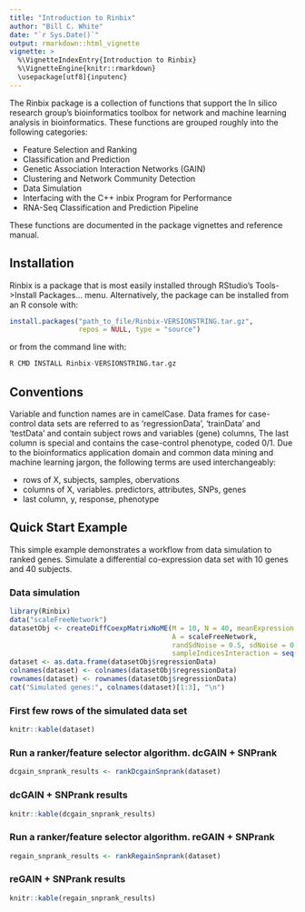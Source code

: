 ```yaml
---
title: "Introduction to Rinbix"
author: "Bill C. White"
date: "`r Sys.Date()`"
output: rmarkdown::html_vignette
vignette: >
  %\VignetteIndexEntry{Introduction to Rinbix}
  %\VignetteEngine{knitr::rmarkdown}
  \usepackage[utf8]{inputenc}
---
```


The Rinbix package is a collection of functions that support the In silico research group's bioinformatics toolbox for network and machine learning analysis in bioinformatics. These functions are grouped roughly into the following categories:

- Feature Selection and Ranking
- Classification and Prediction
- Genetic Association Interaction Networks (GAIN)
- Clustering and Network Community Detection
- Data Simulation
- Interfacing with the C++ inbix Program for Performance
- RNA-Seq Classification and Prediction Pipeline

These functions are documented in the package vignettes and reference manual.

## Installation

Rinbix is a package that is most easily installed through RStudio's Tools->Install Packages... menu. Alternatively, the package can be installed from an R console with:
```r
install.packages("path_to_file/Rinbix-VERSIONSTRING.tar.gz", 
                 repos = NULL, type = "source")
```
or from the command line with:
```r
R CMD INSTALL Rinbix-VERSIONSTRING.tar.gz
```

## Conventions

Variable and function names are in camelCase. Data frames for case-control data sets are referred to as 'regressionData', 'trainData' and 'testData' and contain subject rows and variables (gene) columns, The last column is special and contains the case-control phenotype, coded 0/1. Due to the bioinformatics application domain and common data mining and machine learning jargon, the following terms are used interchangeably:

- rows of X, subjects, samples, obervations
- columns of X, variables. predictors, attributes, SNPs, genes
- last column, y, response, phenotype

## Quick Start Example

This simple example demonstrates a workflow from data simulation to ranked genes. Simulate a differential co-expression data set with 10 genes and 40 subjects.

### Data simulation

```r
library(Rinbix)
data("scaleFreeNetwork")
datasetObj <- createDiffCoexpMatrixNoME(M = 10, N = 40, meanExpression = 7, 
                                        A = scaleFreeNetwork,
                                        randSdNoise = 0.5, sdNoise = 0.05,
                                        sampleIndicesInteraction = seq(1:3))
dataset <- as.data.frame(datasetObj$regressionData)
colnames(dataset) <- colnames(datasetObj$regressionData)
rownames(dataset) <- rownames(datasetObj$regressionData)
cat("Simulated genes:", colnames(dataset)[1:3], "\n")
```

### First few rows of the simulated data set

```r
knitr::kable(dataset)
```

### Run a ranker/feature selector algorithm. dcGAIN + SNPrank

```r
dcgain_snprank_results <- rankDcgainSnprank(dataset)
```

### dcGAIN + SNPrank results

```r
knitr::kable(dcgain_snprank_results)
```

### Run a ranker/feature selector algorithm. reGAIN + SNPrank

```r
regain_snprank_results <- rankRegainSnprank(dataset)
```

### reGAIN + SNPrank results

```r
knitr::kable(regain_snprank_results)
```

